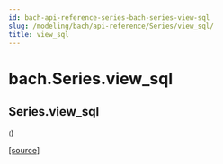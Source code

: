 ```yaml
---
id: bach-api-reference-series-bach-series-view-sql
slug: /modeling/bach/api-reference/Series/view_sql/
title: view_sql
---
```


# bach.Series.view_sql

<div className="method">

## <span className="additional-name">Series.</span><span className="name">view_sql</span>

<small className="parameter-list">(</small>)


&#8203;<span className="view-source">[[source]](https://github.com/objectiv/objectiv-analytics/blob/main/bach/bach/series/series.py)</span>

<div className="content">


</div>


</div>
